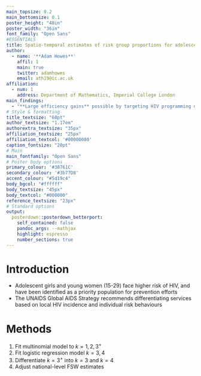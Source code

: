 ```yaml
---
main_topsize: 0.2
main_bottomsize: 0.1
poster_height: "48in"
poster_width: "36in"
font_family: "Open Sans"
#ESSENTIALS
title: Spatio-temporal estimates of risk group proportions for adolescent girls and young women across 13 priority countries in sub-Saharan Africa
author:
  - name: '**Adam Howes**'
    affil: 1
    main: true
    twitter: adamhowes
    email: ath19@ic.ac.uk
affiliation:
  - num: 1
    address: Department of Mathematics, Imperial College London
main_findings:
  - "**Large efficiency gains** possible by targeting HIV programming using **risk behaviour**."
# Style & formatting
title_textsize: "60pt"
author_textsize: "1.17em"
authorextra_textsize: "35px"
affiliation_textsize: "25px"
affiliation_textcol: '#00000080'
caption_fontsize: "20pt"
# Main
main_fontfamily: "Open Sans"
# Poster body options
primary_colour: '#38761C'
secondary_colour: '#3b77D8'
accent_colour: "#5d19c4"
body_bgcol: "#ffffff"
body_textsize: "45px"
body_textcol: "#000000"
reference_textsize: "23px"
# Standard options
output: 
  posterdown::posterdown_betterport:
    self_contained: false
    pandoc_args: --mathjax
    highlight: espresso
    number_sections: true
---
```


# Introduction

* Adolescent girls and young women (15-29) face higher risk of HIV, and have been identified as a priority population for prevention efforts
* The UNAIDS Global AIDS Strategy recommends differentiating services based on local HIV incidence and individual risk behaviours

# Methods

1. Fit multinomial model to $k = 1, 2, 3^{+}$
2. Fit logistic regression model $k = 3, 4$
3. Differentiate $k = 3^{+}$ into $k = 3$ and $k = 4$
4. Adjust national-level FSW estimates
